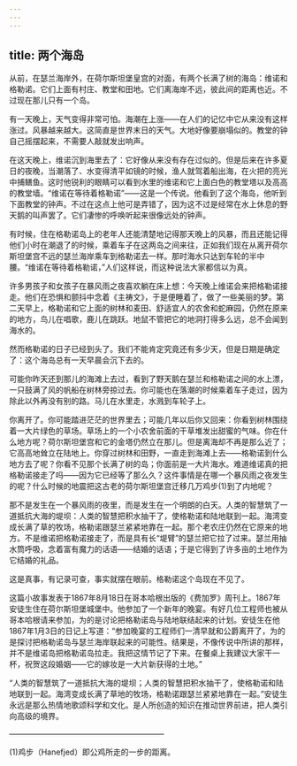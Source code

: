 ```yaml
---
---
---
```

title: 两个海岛
---






从前，在瑟兰海岸外，在荷尔斯坦堡皇宫的对面，有两个长满了树的海岛：维诺和格勒诺。它们上面有村庄、教堂和田地。它们离海岸不远，彼此间的距离也近。不过现在那儿只有一个岛。

有一天晚上，天气变得非常可怕。海潮在上涨——在人们的记忆中它从来没有这样涨过。风暴越来越大。这简直是世界末日的天气。大地好像要崩塌似的。教堂的钟自己摇摆起来，不需要人敲就发出响声。

在这天晚上，维诺沉到海里去了：它好像从来没有存在过似的。但是后来在许多夏日的夜晚，当潮落了、水变得清平如镜的时候，渔人就驾着船出海，在火把的亮光中捕鳝鱼。这时他锐利的眼睛可以看到水里的维诺和它上面白色的教堂塔以及高高的教堂墙。“维诺在等待着格勒诺”——这是一个传说。他看到了这个海岛，他听到下面教堂的钟声。不过在这点上他可是弄错了，因为这不过是经常在水上休息的野天鹅的叫声罢了。它们凄惨的呼唤听起来很像远处的钟声。

有时候，住在格勒诺岛上的老年人还能清楚地记得那天晚上的风暴，而且还能记得他们小时在潮退了的时候，乘着车子在这两岛之间来往，正如我们现在从离开荷尔斯坦堡宫不远的瑟兰海岸乘车到格勒诺去一样。那时海水只达到车轮的半中腰。“维诺在等待着格勒诺，”人们这样说，而这种说法大家都信以为真。

许多男孩子和女孩子在暴风雨之夜喜欢躺在床上想：今天晚上维诺会来把格勒诺接走。他们在恐惧和颤抖中念着《主祷文》，于是便睡着了，做了一些美丽的梦。第二天早上，格勒诺和它上面的树林和麦田、舒适宜人的农舍和蛇麻园，仍然在原来的地方，鸟儿在唱歌，鹿儿在跳跃。地鼠不管把它的地洞打得多么远，总不会闻到海水的。

然而格勒诺的日子已经到头了。我们不能肯定究竟还有多少天，但是日期是确定了：这个海岛总有一天早晨会沉下去的。

可能你昨天还到那儿的海滩上去过，看到了野天鹅在瑟兰和格勒诺之间的水上漂，一只鼓满了风的帆船在树林旁掠过去。你可能也在落潮的时候乘着车子走过，因为除此以外再没有别的路。马儿在水里走，水溅到车轮子上。

你离开了。你可能踏进茫茫的世界里去；可能几年以后你又回来：你看到树林围绕着一大片绿色的草场。草场上的一个小农舍前面的干草堆发出甜蜜的气味。你在什么地方呢？荷尔斯坦堡宫和它的金塔仍然立在那儿。但是离海却不再是那么近了；它高高地耸立在陆地上。你穿过树林和田野，一直走到海滩上去——格勒诺到什么地方去了呢？你看不见那个长满了树的岛；你面前是一大片海水。难道维诺真的把格勒诺接走了吗——因为它已经等了那么久？这件事情是在哪一个暴风雨之夜发生的呢？什么时候的地震把这古老的荷尔斯坦堡宫迁移几万鸡步(1)到了内地呢？

那不是发生在一个暴风雨的夜里，而是发生在一个明朗的白天。人类的智慧筑了一道抵抗大海的堤坝：人类的智慧把积水抽干了，使格勒诺和陆地联到一起。海湾变成长满了草的牧场，格勒诺跟瑟兰紧紧地靠在一起。那个老农庄仍然在它原来的地方。不是维诺把格勒诺接走了，而是具有长“堤臂”的瑟兰把它拉了过来。瑟兰用抽水筒呼吸，念着富有魔力的话语——结婚的话语；于是它得到了许多亩的土地作为它结婚的礼品。

这是真事，有记录可查，事实就摆在眼前。格勒诺这个岛现在不见了。

这篇小故事发表于1867年8月18日在哥本哈根出版的《费加罗》周刊上。1867年安徒生住在荷尔斯坦堡城堡中。他参加了一个新年的晚宴。有好几位工程师也被从哥本哈根请来参加，为的是讨论把格勒诺岛与陆地联结起来的计划。安徒生在他1867年1月3日的日记上写道：“参加晚宴的工程师们一清早就和公爵离开了，为的是探讨把格勒诺岛与瑟兰海岸联起来的可能性。结果是，不像传说中所讲的那样，并不是维诺岛把格勒诺岛拉走。我把这情节记了下来。在餐桌上我建议大家干一杯，祝贺这段婚姻——它的嫁妆是一大片新获得的土地。”

“人类的智慧筑了一道抵抗大海的堤坝；人类的智慧把积水抽干了，使格勒诺和陆地联到一起。海湾变成长满了草地的牧场，格勒诺跟瑟兰紧紧地靠在一起。”安徒生永远是那么热情地歌颂科学和文化。是人所创造的知识在推动世界前进，把人类引向高级的境界。





————————————————————

(1)鸡步（Hanefjed）即公鸡所走的一步的距离。